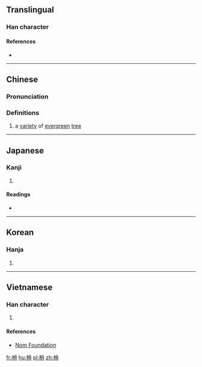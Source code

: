 {{also|楠}}
==Translingual==

===Han character===
{{Han char|rn=75|rad=木|as=04|sn=8|four=|canj=DBMM|ids=⿰木冄}}

====References====
* {{Han ref|kx=0515.070|dkj=14537|dj=0903.070|hdz=21168.100|uh=678F|ud=26511}}

----

==Chinese==
{{zh-forms}}

===Pronunciation===
{{zh-pron
|m=nán
|c=naam4
|mc=
|oc=
|ma=
|cat=n
}}

===Definitions===
# a [[variety]] of [[evergreen]] [[tree]]

----

==Japanese==

===Kanji===
{{ja-kanji|grade=|rs=木04}}

# {{defn|lang=ja|sort=木04}}

====Readings====
* {{ja-readings|on=[[だん]] (dan), [[なん]] (nan), [[ぜん]] (zen), [[ねん]] (nen)|kun=[[くすのき]] (kusunoki)}}

----

==Korean==

===Hanja===
{{ko-hanja|hangeul=남|eumhun=|rv=nam|mr=nam|y=nam}}

# {{defn|lang=ko|sort=木04}}

----

==Vietnamese==

===Han character===
{{vi-readings|rs=木04| hanviet = nam}}

# {{defn|lang=vi|sort=木04}}

====References====
*[http://nomfoundation.org/common/nom_details.php?codepoint=678f Nom Foundation]

[[fr:枏]]
[[hu:枏]]
[[pl:枏]]
[[zh:枏]]